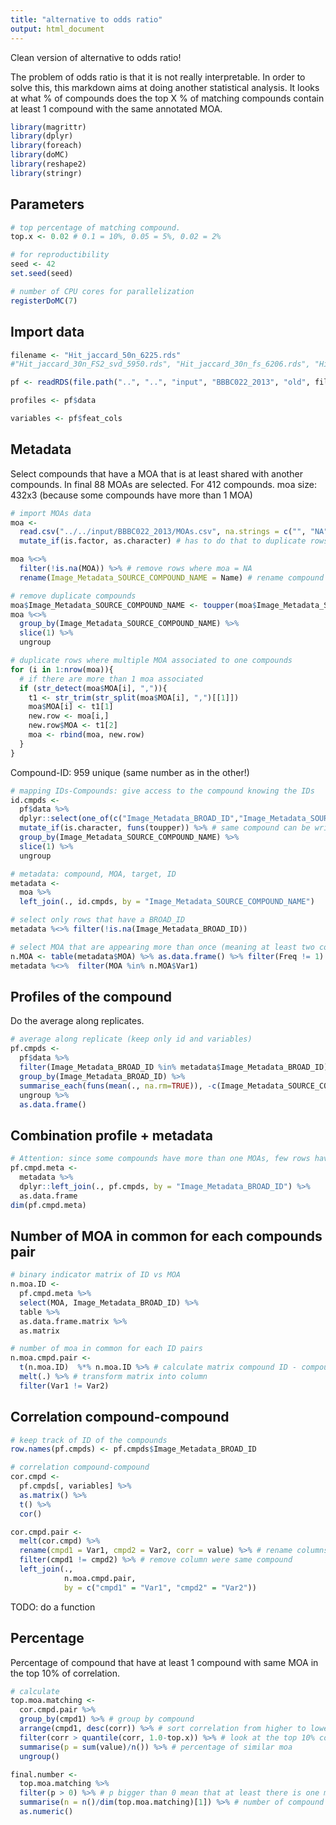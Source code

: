 ```yaml
---
title: "alternative to odds ratio"
output: html_document
---
```


Clean version of alternative to odds ratio!

The problem of odds ratio is that it is not really interpretable. In order to solve this, this markdown aims at doing another statistical analysis. It looks at what % of compounds does the top X % of matching compounds contain at least 1 compound with the same annotated MOA.

```r
library(magrittr)
library(dplyr)
library(foreach)
library(doMC)
library(reshape2)
library(stringr)
```

## Parameters
```r
# top percentage of matching compound.
top.x <- 0.02 # 0.1 = 10%, 0.05 = 5%, 0.02 = 2%

# for reproductibility
seed <- 42
set.seed(seed)

# number of CPU cores for parallelization
registerDoMC(7)
```

## Import data

```r

filename <- "Hit_jaccard_50n_6225.rds" 
#"Hit_jaccard_30n_FS2_svd_5950.rds", "Hit_jaccard_30n_fs_6206.rds", "Hit_jaccard_50n_6225.rds", "Hit_pearson_FS2_svd_6438.rds", "Hit_pearson_fs_5975.rds", "Hit_pearson_5925.rds"

pf <- readRDS(file.path("..", "..", "input", "BBBC022_2013", "old", filename))

profiles <- pf$data

variables <- pf$feat_cols
```

## Metadata 

Select compounds that have a MOA that is at least shared with another compounds. In final 88 MOAs are selected. For 412 compounds.
moa size: 432x3 (because some compounds have more than 1 MOA)
```r
# import MOAs data
moa <- 
  read.csv("../../input/BBBC022_2013/MOAs.csv", na.strings = c("", "NA")) %>%
  mutate_if(is.factor, as.character) # has to do that to duplicate rows where multiple MOA

moa %<>% 
  filter(!is.na(MOA)) %>% # remove rows where moa = NA
  rename(Image_Metadata_SOURCE_COMPOUND_NAME = Name) # rename compound name

# remove duplicate compounds
moa$Image_Metadata_SOURCE_COMPOUND_NAME <- toupper(moa$Image_Metadata_SOURCE_COMPOUND_NAME) # put compound names in upper character (to make it comparable)
moa %<>%
  group_by(Image_Metadata_SOURCE_COMPOUND_NAME) %>%
  slice(1) %>%
  ungroup

# duplicate rows where multiple MOA associated to one compounds
for (i in 1:nrow(moa)){
  # if there are more than 1 moa associated
  if (str_detect(moa$MOA[i], ",")){
    t1 <- str_trim(str_split(moa$MOA[i], ",")[[1]])
    moa$MOA[i] <- t1[1]
    new.row <- moa[i,]
    new.row$MOA <- t1[2]
    moa <- rbind(moa, new.row)
  }
}
```

Compound-ID: 959 unique (same number as in the other!)
```r
# mapping IDs-Compounds: give access to the compound knowing the IDs
id.cmpds <-
  pf$data %>%
  dplyr::select(one_of(c("Image_Metadata_BROAD_ID","Image_Metadata_SOURCE_COMPOUND_NAME"))) %>% # select ID and Compound
  mutate_if(is.character, funs(toupper)) %>% # same compound can be writen in upper and lower case and looks different# be sure it is a dataframe
  group_by(Image_Metadata_SOURCE_COMPOUND_NAME) %>%
  slice(1) %>%
  ungroup
```

```r
# metadata: compound, MOA, target, ID
metadata <- 
  moa %>%
  left_join(., id.cmpds, by = "Image_Metadata_SOURCE_COMPOUND_NAME")

# select only rows that have a BROAD_ID
metadata %<>% filter(!is.na(Image_Metadata_BROAD_ID))

# select MOA that are appearing more than once (meaning at least two compounds are related to it)
n.MOA <- table(metadata$MOA) %>% as.data.frame() %>% filter(Freq != 1)
metadata %<>%  filter(MOA %in% n.MOA$Var1)
```

## Profiles of the compound

Do the average along replicates.

```r
# average along replicate (keep only id and variables)
pf.cmpds <-
  pf$data %>%
  filter(Image_Metadata_BROAD_ID %in% metadata$Image_Metadata_BROAD_ID) %>% # select ID that have a unique compound
  group_by(Image_Metadata_BROAD_ID) %>% 
  summarise_each(funs(mean(., na.rm=TRUE)), -c(Image_Metadata_SOURCE_COMPOUND_NAME, Well, Plate)) %>% # mean along replicate
  ungroup %>%
  as.data.frame()
```

## Combination profile + metadata

```r
# Attention: since some compounds have more than one MOAs, few rows have same compounds name.
pf.cmpd.meta <- 
  metadata %>%
  dplyr::left_join(., pf.cmpds, by = "Image_Metadata_BROAD_ID") %>%
  as.data.frame
dim(pf.cmpd.meta)
```

## Number of MOA in common for each compounds pair

```r
# binary indicator matrix of ID vs MOA 
n.moa.ID <- 
  pf.cmpd.meta %>%
  select(MOA, Image_Metadata_BROAD_ID) %>%
  table %>%
  as.data.frame.matrix %>%
  as.matrix

# number of moa in common for each ID pairs
n.moa.cmpd.pair <-
  t(n.moa.ID)  %*% n.moa.ID %>% # calculate matrix compound ID - compound ID relation
  melt(.) %>% # transform matrix into column
  filter(Var1 != Var2)

```

## Correlation compound-compound 

```r
# keep track of ID of the compounds
row.names(pf.cmpds) <- pf.cmpds$Image_Metadata_BROAD_ID

# correlation compound-compound
cor.cmpd <-
  pf.cmpds[, variables] %>% 
  as.matrix() %>%
  t() %>%
  cor()

cor.cmpd.pair <- 
  melt(cor.cmpd) %>%
  rename(cmpd1 = Var1, cmpd2 = Var2, corr = value) %>% # rename columns
  filter(cmpd1 != cmpd2) %>% # remove column were same compound
  left_join(.,
            n.moa.cmpd.pair,
            by = c("cmpd1" = "Var1", "cmpd2" = "Var2"))
```

######## TODO: do a function 

## Percentage
Percentage of compound that have at least 1 compound with same MOA in the top 10% of correlation. 

```r
# calculate 
top.moa.matching <- 
  cor.cmpd.pair %>%
  group_by(cmpd1) %>% # group by compound
  arrange(cmpd1, desc(corr)) %>% # sort correlation from higher to lower
  filter(corr > quantile(corr, 1.0-top.x)) %>% # look at the top 10% correlation in each group
  summarise(p = sum(value)/n()) %>% # percentage of similar moa
  ungroup()

final.number <-
  top.moa.matching %>%
  filter(p > 0) %>% # p bigger than 0 mean that at least there is one moa in common
  summarise(n = n()/dim(top.moa.matching)[1]) %>% # number of compound that have a least one MOA in common divided by the total number of compounds
  as.numeric()
```





